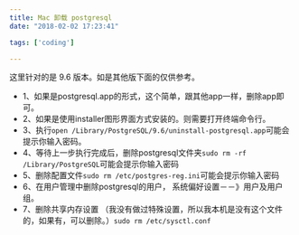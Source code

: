 ```yaml
---
title: Mac 卸载 postgresql
date: "2018-02-02 17:23:41"

tags: ['coding']

---
```


这里针对的是 9.6 版本。如是其他版下面的仅供参考。

- 1、如果是postgresql.app的形式，这个简单，跟其他app一样，删除app即可。
- 2、如果是使用installer图形界面方式安装的。则需要打开终端命令行。
- 3、执行`open /Library/PostgreSQL/9.6/uninstall-postgresql.app`可能会提示你输入密码。
- 4、等待上一步执行完成后，删除postgresql文件夹`sudo rm -rf /Library/PostgreSQL`可能会提示你输入密码
- 5、删除配置文件`sudo rm /etc/postgres-reg.ini`可能会提示你输入密码
- 6、在用户管理中删除postgresql的用户， 系统偏好设置－－》用户及用户组。
- 7、删除共享内存设置 （我没有做过特殊设置，所以我本机是没有这个文件的，如果有，可以删除。）`sudo rm /etc/sysctl.conf`